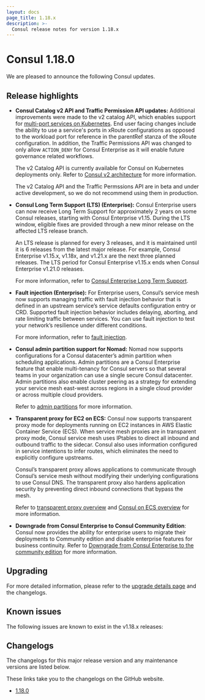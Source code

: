 ```yaml
---
layout: docs
page_title: 1.18.x
description: >-
  Consul release notes for version 1.18.x
---
```


# Consul 1.18.0

We are pleased to announce the following Consul updates.

## Release highlights

- **Consul Catalog v2 API and Traffic Permission API updates:** Additional improvements were made to the v2 catalog API, which enables support for [multi-port services on Kubernetes](/consul/docs/k8s/multiport). End user facing changes include the ability to use a service's ports in xRoute configurations as opposed to the workload port for reference in the parentRef stanza of the xRoute configuration. In addition, the Traffic Permissions API was changed to only allow `ACTION_DENY` for Consul Enterprise as it will enable future governance related workflows. 

  The v2 Catalog API is currently available for Consul on Kubernetes deployments only. Refer to [Consul v2 architecture](/consul/docs/architecture/v2) for more information.

  <Note> The v2 Catalog API and the Traffic Permssions API are in beta and under active development, so we do not recommend using them in production. </Note>

- **Consul Long Term Support (LTS) (Enterprise):** Consul Enterprise users can now receive Long Term Support for approximately 2 years on some Consul releases, starting with Consul Enterprise v1.15. During the LTS window, eligible fixes are provided through a new minor release on the affected LTS release branch.

  An LTS release is planned for every 3 releases, and it is maintained until it is 6 releases from the latest major release. For example, Consul Enterprise v1.15.x, v1.18x, and v1.21.x are the next three planned releases. The LTS period for Consul Enterprise v1.15.x ends when Consul Enterprise v1.21.0 releases.

  For more information, refer to [Consul Enterprise Long Term Support](/consul/docs/enterprise/long-term-support).

- **Fault injection (Enterprise):** For Enterprise users, Consul’s service mesh now supports managing traffic with fault injection behavior that is defined in an upstream service’s service defaults configuration entry or CRD. Supported fault injection behavior includes delaying, aborting, and rate limiting traffic between services. You can use fault injection to test your network’s resilience under different conditions.

  For more information, refer to [fault injection](/consul/docs/manage-traffic/fault-injection).

- **Consul admin partition support for Nomad:** Nomad now supports configurations for a Consul datacenter’s admin partition when scheduling applications. Admin partitions are a Consul Enterprise feature that enable multi-tenancy for Consul servers so that several teams in your organization can use a single secure Consul datacenter. Admin partitions also enable cluster peering as a strategy for extending your service mesh east-west across regions in a single cloud provider or across multiple cloud providers.

  Refer to [admin partitions](/consul/docs/enterprise/admin-partitions) for more information.

- **Transparent proxy for EC2 on ECS:**  Consul now supports transparent proxy mode for deployments running on EC2 instances in AWS Elastic Container Service (ECS). When service mesh proxies are in transparent proxy mode, Consul service mesh uses IPtables to direct all inbound and outbound traffic to the sidecar. Consul also uses information configured in service intentions to infer routes, which eliminates the need to explicitly configure upstreams.

  Consul’s transparent proxy allows applications to communicate through Consul’s service mesh without modifying their underlying configurations to use Consul DNS. The transparent proxy also hardens application security by preventing direct inbound connections that bypass the mesh.

  Refer to [transparent proxy overview](/consul/docs/k8s/connect/transparent-proxy) and [Consul on ECS overview](/consul/docs/ecs) for more information.

- **Downgrade from Consul Enterprise to Consul Community Edition**: Consul now provides the ability for enterprise users to migrate their deployments to Community edition and disable enterprise features for business continuity. Refer to [Downgrade from Consul Enterprise to the community edition](/consul/docs/v1.18.x/enterprise/ent-to-ce-downgrades) for more information. 

## Upgrading

For more detailed information, please refer to the [upgrade details page](/consul/docs/upgrading/upgrade-specific) and the changelogs.

## Known issues

The following issues are known to exist in the v1.18.x releases:

## Changelogs

The changelogs for this major release version and any maintenance versions are listed below.

<Note> These links take you to the changelogs on the GitHub website. </Note>

- [1.18.0](https://github.com/hashicorp/consul/releases/tag/v1.18.0)
